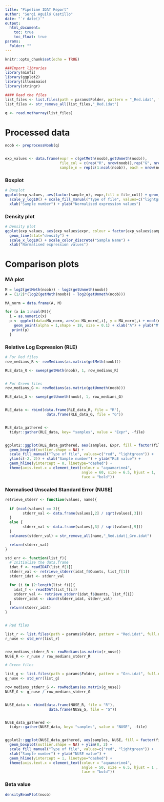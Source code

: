 ---
title: "Pipeline IDAT Report"
author: "Sergi Aguiló Castillo"
date: "`r date()`"
output:
  html_document:
    toc: true
    toc_float: true
params: 
  Folder: ""
---

```{r setup, include=FALSE}
knitr::opts_chunk$set(echo = TRUE)
```


```{r echo=FALSE, message=FALSE, results='hide'}

###Import libraries
library(minfi)
library(ggplot2)
library(illuminaio)
library(stringr)

#### Read the files
list_files <- list.files(path = params$Folder, pattern = "_Red.idat", full.names = T)
list_files <- str_remove_all(list_files,"_Red.idat")

q <- read.metharray(list_files)

```


# Processed data

```{r, echo=FALSE, message=FALSE, results='hide'}

noob <- preprocessNoob(q)


exp_values <- data.frame(expr = c(getMeth(noob),getUnmeth(noob)),
                         file_col = c(rep("R", nrow(noob)),rep("G", nrow(noob))),
                         sample_n = rep(c(1:ncol(noob)), each = nrow(noob)*2))

```

### Boxplot

```{r, echo=FALSE, results='hide'}

# Boxplot
ggplot(exp_values, aes(factor(sample_n), expr,fill = file_col)) + geom_boxplot()+
  scale_y_log10() + scale_fill_manual("Type of file", values=c("lightgreen", "red")) + 
  xlab("Sample number") + ylab("Normalised expression values")
```

### Density plot

```{r, echo=FALSE, results='hide'}

# Density plot
ggplot(exp_values, aes(exp_values$expr, colour = factor(exp_values$sample_n))) +
  geom_line(stat="density") +
  scale_x_log10() + scale_color_discrete("Sample Name") + 
  xlab("Normalised expression values")

```

# Comparison plots

### MA plot

```{r,echo=FALSE, fig.align='center'}

M = log2(getMeth(noob)) - log2(getUnmeth(noob))
A = (1/2)*(log2(getMeth(noob)) + log2(getUnmeth(noob)))

MA_norm = data.frame(A, M)

for (x in 1:ncol(M)){
  i = as.numeric(x)
  p <- ggplot(data=MA_norm, aes(x= MA_norm[,i], y = MA_norm[,i + ncol(noob)])) +
    geom_point(alpha = 1,shape = 18, size = 0.1) + xlab("A") + ylab("M")
   print(p)
  }
```


### Relative Log Expression (RLE)

```{r, echo=FALSE}

# For Red files
row_medians_R <- rowMedians(as.matrix(getMeth(noob)))

RLE_data_R <- sweep(getMeth(noob), 1, row_medians_R)


# For Green files
row_medians_G <- rowMedians(as.matrix(getUnmeth(noob)))

RLE_data_G <- sweep(getUnmeth(noob), 1, row_medians_G)


RLE_data <- rbind(data.frame(RLE_data_R, file = "R"),
                   data.frame(RLE_data_G, file = "G"))


RLE_data_gathered <- 
  tidyr::gather(RLE_data, key= "samples", value = "Expr", -file)


ggplot2::ggplot(RLE_data_gathered, aes(samples, Expr, fill = factor(file))) + 
  geom_boxplot(outlier.shape = NA) +
  scale_fill_manual("Type of file", values=c("red", "lightgreen")) +
  ylim(c(-2, 2)) + xlab("Sample number") + ylab("RLE value") +
  geom_hline(yintercept = 0, linetype="dashed") + 
  theme(axis.text.x = element_text(colour = "aquamarine4",
                                   angle = 60, size = 6.5, hjust = 1,
                                   face = "bold"))

```

### Normalised Unscaled Standard Error (NUSE)

```{r, echo=FALSE}

retrieve_stderr <- function(values, name){
  
  if (ncol(values) == 3){
        stderr_val <- data.frame(values[,2] / sqrt(values[,3]))
  }
  else {
        stderr_val <- data.frame(values[,3] / sqrt(values[,9]))
  }
  colnames(stderr_val) = str_remove_all(name,"_Red.idat|_Grn.idat")

  return(stderr_val)
}

std_err <- function(list_f){
  # Initialize the data.frame
  idat_f <- readIDAT(list_f[1])
  stderr_val <- retrieve_stderr(idat_f$Quants, list_f[1])
  stderr_idat <- stderr_val

  for (i in (2:length(list_f))){
    idat_f <- readIDAT(list_f[i])
    stderr_val <- retrieve_stderr(idat_f$Quants, list_f[i])
    stderr_idat <- cbind(stderr_idat, stderr_val)
  }
  return(stderr_idat)
}


# Red files

list_r <- list.files(path = params$Folder, pattern = "Red.idat", full.names = T)
r_nuse <- std_err(list_r)


row_medians_stderr_R <- rowMedians(as.matrix(r_nuse))
NUSE_R <- r_nuse / row_medians_stderr_R

# Green files

list_g <- list.files(path = params$Folder, pattern = "Grn.idat", full.names = T)
g_nuse <- std_err(list_g)

row_medians_stderr_G <- rowMedians(as.matrix(g_nuse))
NUSE_G <- g_nuse / row_medians_stderr_G


NUSE_data <- rbind(data.frame(NUSE_R, file = "R"),
                    data.frame(NUSE_G, file = "G"))


NUSE_data_gathered <- 
  tidyr::gather(NUSE_data, key= "samples", value = "NUSE", -file)


ggplot2::ggplot(NUSE_data_gathered, aes(samples, NUSE, fill = factor(file))) + 
  geom_boxplot(outlier.shape = NA) + ylim(0, 2) + 
  scale_fill_manual("Type of file", values=c("red", "lightgreen")) +
  xlab("Sample number") + ylab("NUSE value") +
  geom_hline(yintercept = 1, linetype="dashed") +
  theme(axis.text.x = element_text(colour = "aquamarine4",
                                   angle = 50, size = 6.5, hjust = 1 ,
                                   face = "bold"))
```

### Beta value

```{r, echo=FALSE}

densityBeanPlot(noob)


```
